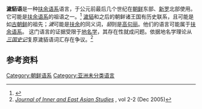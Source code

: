 {{Infobox language
|name=濊貊語
|altname=
|nativename=
|states=[[濊貊|濊貊]]
|region=[[朝鲜半岛|朝鲜半岛]]东北部
|speakers=
|extinct = 100 BC?
|ref=
|familycolor=阿尔泰语系
|fam1=[[扶余语系|扶余语系]]
|iso3=hmk
|iso6=hmk}}
'''濊貊语'''是一种[[扶余语系|扶余语系]]语言，于公元前最后几个世纪在[[朝鲜|朝鲜]]东部、[[新罗|新罗]]北部使用。它可能是[[扶余语系|扶余语系]]的祖语之一。<ref>{{Cite web |url=http://www.historyfoundation.or.kr/Data/DataGarden/Journal(02-2)(2).pdf |title=Journal of Inner and East Asian Studies |access-date=2019-10-13 |archive-url=https://web.archive.org/web/20160303213518/http://www.historyfoundation.or.kr/Data/DataGarden/Journal(02-2)(2).pdf |archive-date=2016-03-03 |dead-url=yes }}</ref>{{citation needed|date=September 2019}}
[[濊貊|濊貊]]和之后的朝鲜诸王国有历史联系，且可能是如[[古朝鲜|古朝鲜]]的祖先；''濊''可能是[[扶余国|扶余]]的同义词，''貊''则是[[高句丽|高句丽]]。他们的语言可能属于[[扶余语系|扶余语系]]。
这门语言的证据受限于[[地名学|地名学]]，其存在性就成问题。依据地名学理论从''[[三国史记|三国史记]]''复原濊貊语词汇存在争议。<ref>[http://www.historyfoundation.or.kr/Data/DataGarden/Journal(02-2)(2).pdf ''Journal of Inner and East Asian Studies''] {{Wayback|url=http://www.historyfoundation.or.kr/Data/DataGarden/Journal(02-2)(2).pdf |date=20090226195328 }}, vol 2-2 (Dec 2005)</ref>

== 参考资料 ==
<div class="references-small">
<references />
</div>
{{Reflist}}

{{扶余语系}}

{{DEFAULTSORT:濊貊语}}
[[Category:朝鲜语系|Category:朝鲜语系]]
[[Category:亚洲未分类语言|Category:亚洲未分类语言]]

{{koreanic-lang-stub}}